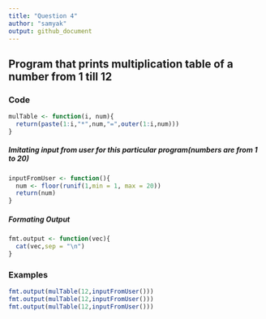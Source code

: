 ```yaml
---
title: "Question 4"
author: "samyak"
output: github_document
---
```


## Program that prints multiplication table of a number from 1 till 12

### Code

```r
mulTable <- function(i, num){
  return(paste(1:i,"*",num,"=",outer(1:i,num)))
}
```

##### Imitating input from user for this particular program(numbers are from 1 to 20)
```r
inputFromUser <- function(){
  num <- floor(runif(1,min = 1, max = 20))
  return(num) 
}
```

##### Formating Output
```r
fmt.output <- function(vec){
  cat(vec,sep = "\n")
}
```

### Examples

```r
fmt.output(mulTable(12,inputFromUser()))
fmt.output(mulTable(12,inputFromUser()))
fmt.output(mulTable(12,inputFromUser()))
```



